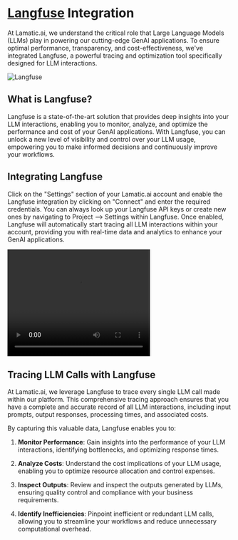 # [Langfuse](https://langfuse.com/) Integration

At Lamatic.ai, we understand the critical role that Large Language Models (LLMs) play in powering our cutting-edge GenAI applications. To ensure optimal performance, transparency, and cost-effectiveness, we've integrated Langfuse, a powerful tracing and optimization tool specifically designed for LLM interactions.


![Langfuse](/assets/langfuse.png)

## What is Langfuse?



Langfuse is a state-of-the-art solution that provides deep insights into your LLM interactions, enabling you to monitor, analyze, and optimize the performance and cost of your GenAI applications. With Langfuse, you can unlock a new level of visibility and control over your LLM usage, empowering you to make informed decisions and continuously improve your workflows.

## Integrating Langfuse

Click on the "Settings" section of your Lamatic.ai account and enable the Langfuse integration by clicking on "Connect" and enter the required credentials. You can always look up your Langfuse API keys or create new ones by navigating to Project --> Settings within Langfuse. Once enabled, Langfuse will automatically start tracing all LLM interactions within your account, providing you with real-time data and analytics to enhance your GenAI applications.

<video width="320" height="240" controls>
    <source src="/assets/langfuse-integration.mp4" type="video/mp4"/>
</video>

## Tracing LLM Calls with Langfuse

At Lamatic.ai, we leverage Langfuse to trace every single LLM call made within our platform. This comprehensive tracing approach ensures that you have a complete and accurate record of all LLM interactions, including input prompts, output responses, processing times, and associated costs.

By capturing this valuable data, Langfuse enables you to:

1. **Monitor Performance**: Gain insights into the performance of your LLM interactions, identifying bottlenecks, and optimizing response times.

2. **Analyze Costs**: Understand the cost implications of your LLM usage, enabling you to optimize resource allocation and control expenses.

3. **Inspect Outputs**: Review and inspect the outputs generated by LLMs, ensuring quality control and compliance with your business requirements.

4. **Identify Inefficiencies**: Pinpoint inefficient or redundant LLM calls, allowing you to streamline your workflows and reduce unnecessary computational overhead.
